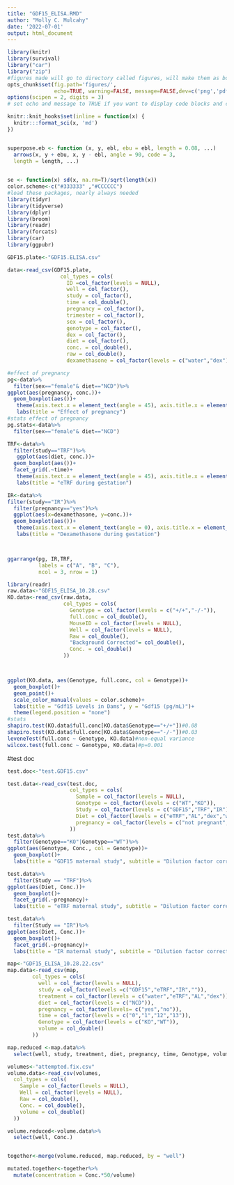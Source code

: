 ```yaml
---
title: "GDF15_ELISA.RMD"
author: "Molly C. Mulcahy"
date: '2022-07-01'
output: html_document
---
```



```r
library(knitr)
library(survival)
library("car")
library("zip")
#figures made will go to directory called figures, will make them as both png and pdf files 
opts_chunk$set(fig.path='figures/',
               echo=TRUE, warning=FALSE, message=FALSE,dev=c('png','pdf'))
options(scipen = 2, digits = 3)
# set echo and message to TRUE if you want to display code blocks and code output respectively

knitr::knit_hooks$set(inline = function(x) {
  knitr:::format_sci(x, 'md')
})


superpose.eb <- function (x, y, ebl, ebu = ebl, length = 0.08, ...)
  arrows(x, y + ebu, x, y - ebl, angle = 90, code = 3,
  length = length, ...)

  
se <- function(x) sd(x, na.rm=T)/sqrt(length(x))
color.scheme<-c("#333333" ,"#CCCCCC")
#load these packages, nearly always needed
library(tidyr)
library(tidyverse)
library(dplyr)
library(broom)
library(readr)
library(forcats)
library(car)
library(ggpubr)
```


```r
GDF15.plate<-"GDF15.ELISA.csv"

data<-read_csv(GDF15.plate,
                 col_types = cols(
                   ID =col_factor(levels = NULL),
                   well = col_factor(),
                   study = col_factor(),
                   time = col_double(),
                   pregnancy = col_factor(),
                   trimester = col_factor(),
                   sex = col_factor(),
                   genotype = col_factor(),
                   dex = col_factor(),
                   diet = col_factor(),
                   conc. = col_double(),
                   raw = col_double(),
                   dexamethasone = col_factor(levels = c("water","dex"))))
```

```R
#effect of pregnancy
pg<-data%>%
  filter(sex=="female"& diet=="NCD")%>%
ggplot(aes(pregnancy, conc.))+
  geom_boxplot(aes())+
   theme(axis.text.x = element_text(angle = 45), axis.title.x = element_blank())+
   labs(title = "Effect of pregnancy")
#stats effect of pregnancy
pg.stats<-data%>%
  filter(sex=="female"& diet=="NCD")

TRF<-data%>%
  filter(study=="TRF")%>%
   ggplot(aes(diet, conc.))+
  geom_boxplot(aes())+
  facet_grid(.~time)+
   theme(axis.text.x = element_text(angle = 45), axis.title.x = element_blank())+
   labs(title = "eTRF during gestation")

IR<-data%>%
filter(study=="IR")%>%
  filter(pregnancy=="yes")%>%
  ggplot(aes(x=dexamethasone, y=conc.))+
  geom_boxplot(aes())+
   theme(axis.text.x = element_text(angle = 0), axis.title.x = element_blank())+
   labs(title = "Dexamethasone during gestation")



ggarrange(pg, IR,TRF,
          labels = c("A", "B", "C"),
          ncol = 3, nrow = 1)
```


```r
library(readr)
raw.data<-"GDF15_ELISA_10.28.csv"
KO.data<-read_csv(raw.data,
                  col_types = cols(
                    Genotype = col_factor(levels = c("+/+","-/-")),
                    full.conc = col_double(),
                    MouseID = col_factor(levels = NULL),
                    Well = col_factor(levels = NULL),
                    Raw = col_double(),
                    "Background Corrected"= col_double(),
                    Conc. = col_double()
                  ))



ggplot(KO.data, aes(Genotype, full.conc, col = Genotype))+
  geom_boxplot()+
  geom_point()+
  scale_color_manual(values = color.scheme)+
  labs(title = "Gdf15 Levels in Dams", y = "Gdf15 (pg/mL)")+
  theme(legend.position = "none")
#stats
shapiro.test(KO.data$full.conc[KO.data$Genotype=="+/+"])#0.08
shapiro.test(KO.data$full.conc[KO.data$Genotype=="-/-"])#0.03
leveneTest(full.conc ~ Genotype, KO.data)#non-equal variance
wilcox.test(full.conc ~ Genotype, KO.data)#p=0.001
```
#test doc   
```r
test.doc<-"test.GDF15.csv"

test.data<-read_csv(test.doc,
                    col_types = cols(
                      Sample = col_factor(levels = NULL),
                      Genotype = col_factor(levels = c("WT","KO")),
                      Study = col_factor(levels = c("GDF15","TRF","IR")),
                      Diet = col_factor(levels = c("eTRF","AL","dex","water")),
                      pregnancy = col_factor(levels = c("not pregnant","pregnant"))
                    ))
test.data%>%
  filter(Genotype=="KO"|Genotype=="WT")%>%
ggplot(aes(Genotype, Conc., col = Genotype))+
  geom_boxplot()+
  labs(title = "GDF15 maternal study", subtitle = "Dilution factor corrected")

test.data%>%
  filter(Study == "TRF")%>%
ggplot(aes(Diet, Conc.))+
  geom_boxplot()+
  facet_grid(.~pregnancy)+
  labs(title = "eTRF maternal study", subtitle = "Dilution factor corrected")

test.data%>%
  filter(Study == "IR")%>%
ggplot(aes(Diet, Conc.))+
  geom_boxplot()+
  facet_grid(.~pregnancy)+
  labs(title = "IR maternal study", subtitle = "Dilution factor corrected")
```


```r
map<-"GDF15_ELISA_10.28.22.csv"
map.data<-read_csv(map,
        col_types = cols(
          well = col_factor(levels = NULL),
          study = col_factor(levels =c("GDF15","eTRF","IR","")),
          treatment = col_factor(levels = c("water","eTRF","AL","dex")),
          diet = col_factor(levels = c("NCD")),
          pregnancy = col_factor(levels= c("yes","no")),
          time = col_factor(levels = c("0","1","12","13")),
          Genotype = col_factor(levels = c("KO","WT")),
          volume = col_double()
        ))

map.reduced <-map.data%>%
  select(well, study, treatment, diet, pregnancy, time, Genotype, volume, MouseID)

volumes<-"attempted.fix.csv"
volume.data<-read_csv(volumes,
  col_types = cols(
    Sample = col_factor(levels = NULL),
    Well = col_factor(levels = NULL),
    Raw = col_double(),
    Conc. = col_double(),
    volume = col_double()
  ))

volume.reduced<-volume.data%>%
  select(well, Conc.)


together<-merge(volume.reduced, map.reduced, by = "well")

mutated.together<-together%>%
  mutate(concentration = Conc.*50/volume)
```

